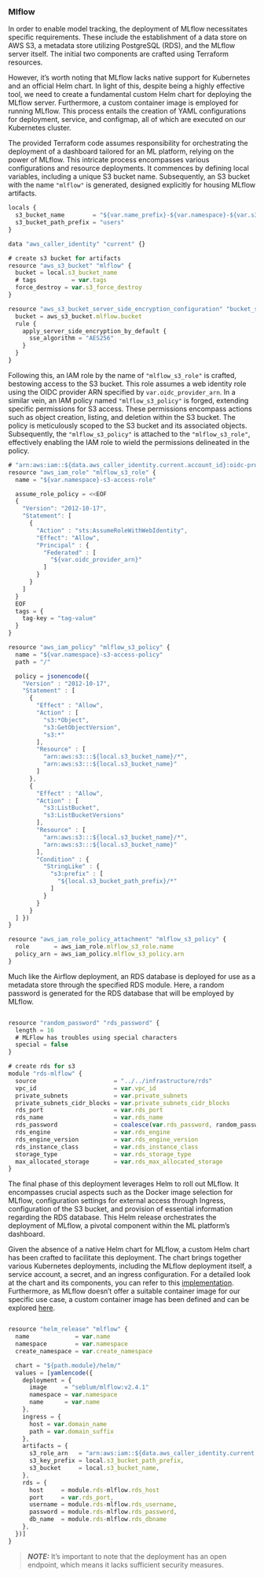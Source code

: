 ### Mlflow

In order to enable model tracking, the deployment of MLflow necessitates specific requirements. These include the establishment of a data store on AWS S3, a metadata store utilizing PostgreSQL (RDS), and the MLflow server itself. The initial two components are crafted using Terraform resources.

However, it's worth noting that MLflow lacks native support for Kubernetes and an official Helm chart. In light of this, despite being a highly effective tool, we need to create a fundamental custom Helm chart for deploying the MLflow server. Furthermore, a custom container image is employed for running MLflow. This process entails the creation of YAML configurations for deployment, service, and configmap, all of which are executed on our Kubernetes cluster.

The provided Terraform code assumes responsibility for orchestrating the deployment of a dashboard tailored for an ML platform, relying on the power of MLflow. This intricate process encompasses various configurations and resource deployments. It commences by defining local variables, including a unique S3 bucket name. Subsequently, an S3 bucket with the name `"mlflow"` is generated, designed explicitly for housing MLflow artifacts.

\footnotesize
```javascript
locals {
  s3_bucket_name        = "${var.name_prefix}-${var.namespace}-${var.s3_bucket_name}"
  s3_bucket_path_prefix = "users"
}

data "aws_caller_identity" "current" {}

# create s3 bucket for artifacts
resource "aws_s3_bucket" "mlflow" {
  bucket = local.s3_bucket_name
  # tags          = var.tags
  force_destroy = var.s3_force_destroy
}

resource "aws_s3_bucket_server_side_encryption_configuration" "bucket_state_encryption" {
  bucket = aws_s3_bucket.mlflow.bucket
  rule {
    apply_server_side_encryption_by_default {
      sse_algorithm = "AES256"
    }
  }
}
```
\normalsize

Following this, an IAM role by the name of `"mlflow_s3_role"` is crafted, bestowing access to the S3 bucket. This role assumes a web identity role using the OIDC provider ARN specified by `var.oidc_provider_arn`. In a similar vein, an IAM policy named `"mlflow_s3_policy"` is forged, extending specific permissions for S3 access. These permissions encompass actions such as object creation, listing, and deletion within the S3 bucket. The policy is meticulously scoped to the S3 bucket and its associated objects. Subsequently, the `"mlflow_s3_policy"` is attached to the `"mlflow_s3_role"`, effectively enabling the IAM role to wield the permissions delineated in the policy.

\footnotesize
```javascript
# "arn:aws:iam::${data.aws_caller_identity.current.account_id}:oidc-provider/${var.eks_oidc_provider}"
resource "aws_iam_role" "mlflow_s3_role" {
  name = "${var.namespace}-s3-access-role"

  assume_role_policy = <<EOF
  {
    "Version": "2012-10-17",
    "Statement": [
      {
        "Action" : "sts:AssumeRoleWithWebIdentity",
        "Effect": "Allow",
        "Principal" : {
          "Federated" : [
            "${var.oidc_provider_arn}"
          ]
        }
      }
    ]
  }
  EOF
  tags = {
    tag-key = "tag-value"
  }
}

resource "aws_iam_policy" "mlflow_s3_policy" {
  name = "${var.namespace}-s3-access-policy"
  path = "/"

  policy = jsonencode({
    "Version" : "2012-10-17",
    "Statement" : [
      {
        "Effect" : "Allow",
        "Action" : [
          "s3:*Object",
          "s3:GetObjectVersion",
          "s3:*"
        ],
        "Resource" : [
          "arn:aws:s3:::${local.s3_bucket_name}/*",
          "arn:aws:s3:::${local.s3_bucket_name}"
        ]
      },
      {
        "Effect" : "Allow",
        "Action" : [
          "s3:ListBucket",
          "s3:ListBucketVersions"
        ],
        "Resource" : [
          "arn:aws:s3:::${local.s3_bucket_name}/*",
          "arn:aws:s3:::${local.s3_bucket_name}"
        ],
        "Condition" : {
          "StringLike" : {
            "s3:prefix" : [
              "${local.s3_bucket_path_prefix}/*"
            ]
          }
        }
      }
  ] })
}

resource "aws_iam_role_policy_attachment" "mlflow_s3_policy" {
  role       = aws_iam_role.mlflow_s3_role.name
  policy_arn = aws_iam_policy.mlflow_s3_policy.arn
}
```
\normalsize

Much like the Airflow deployment, an RDS database is deployed for use as a metadata store through the specified RDS module. Here, a random password is generated for the RDS database that will be employed by MLflow.

\footnotesize
```javascript

resource "random_password" "rds_password" {
  length = 16
  # MLFlow has troubles using special characters
  special = false
}

# create rds for s3
module "rds-mlflow" {
  source                      = "../../infrastructure/rds"
  vpc_id                      = var.vpc_id
  private_subnets             = var.private_subnets
  private_subnets_cidr_blocks = var.private_subnets_cidr_blocks
  rds_port                    = var.rds_port
  rds_name                    = var.rds_name
  rds_password                = coalesce(var.rds_password, random_password.rds_password.result)
  rds_engine                  = var.rds_engine
  rds_engine_version          = var.rds_engine_version
  rds_instance_class          = var.rds_instance_class
  storage_type                = var.rds_storage_type
  max_allocated_storage       = var.rds_max_allocated_storage
}
```
\normalsize

The final phase of this deployment leverages Helm to roll out MLflow. It encompasses crucial aspects such as the Docker image selection for MLflow, configuration settings for external access through Ingress, configuration of the S3 bucket, and provision of essential information regarding the RDS database. This Helm release orchestrates the deployment of MLflow, a pivotal component within the ML platform's dashboard.

Given the absence of a native Helm chart for MLflow, a custom Helm chart has been crafted to facilitate this deployment. The chart brings together various Kubernetes deployments, including the MLflow deployment itself, a service account, a secret, and an ingress configuration. For a detailed look at the chart and its components, you can refer to this [implementation](https://github.com/seblum/mlops-mlplatform-on-eks/tree/main/deployment/modules/mlflow/helm/templates).
Furthermore, as MLflow doesn't offer a suitable container image for our specific use case, a custom container image has been defined and can be explored [here](https://github.com/seblum/mlflow-image).

\footnotesize
```javascript

resource "helm_release" "mlflow" {
  name             = var.name
  namespace        = var.namespace
  create_namespace = var.create_namespace

  chart = "${path.module}/helm/"
  values = [yamlencode({
    deployment = {
      image     = "seblum/mlflow:v2.4.1"
      namespace = var.namespace
      name      = var.name
    },
    ingress = {
      host = var.domain_name
      path = var.domain_suffix
    },
    artifacts = {
      s3_role_arn   = "arn:aws:iam::${data.aws_caller_identity.current.account_id}:role/${aws_iam_role.mlflow_s3_role.name}",
      s3_key_prefix = local.s3_bucket_path_prefix,
      s3_bucket     = local.s3_bucket_name,
    },
    rds = {
      host     = module.rds-mlflow.rds_host
      port     = var.rds_port,
      username = module.rds-mlflow.rds_username,
      password = module.rds-mlflow.rds_password,
      db_name  = module.rds-mlflow.rds_dbname
    },
  })]
}
```
\normalsize

> **_NOTE:_**  It's important to note that the deployment has an open endpoint, which means it lacks sufficient security measures.

